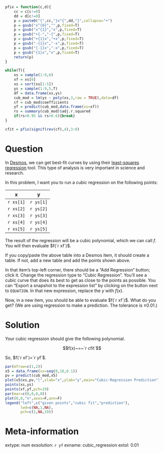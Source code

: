 ```r

pfix = function(c,d){
    cc = c[c!=0]
    dd = d[c!=0]
    p = paste0("{",cc,"}x^{",dd,"}",collapse="+")
    p = gsub("x^{0}","",p,fixed=T)
    p = gsub("x^{1}","x",p,fixed=T)
    p = gsub("+{-","-{",p,fixed=T)
    p = gsub("+{1}x","+x",p,fixed=T)
    p = gsub("-{1}x","-x",p,fixed=T)
    p = gsub("{-1}x","-x",p,fixed=T)
    p = gsub("{1}x","x",p,fixed=T)
    return(p)
}

while(T){
    xs = sample(1:9,6)
    xf = xs[6]
    xs = sort(xs[1:5])
    ys = sample(1:9,5,T)
    df = data.frame(xs,ys)
    cub_mod = lm(ys ~ poly(xs,3,raw = TRUE),data=df)
    cf = cub_mod$coefficients
    yf = predict(cub_mod,data.frame(xs=xf))
    rs = summary(cub_mod)$adj.r.squared
    if(rs<0.95 && rs>0.6){break}
}

cfit = pfix(signif(rev(cf),4),3:0)


```

Question
========

In [Desmos](https://www.desmos.com/calculator), we can get best-fit curves by using their [least-squares regression](https://en.wikipedia.org/wiki/Least_squares) tool. This type of analysis is very important in science and research.

In this problem, I want you to run a cubic regression on the following points:

| x | y |
|:---:|:---:|
| `r xs[1]` | `r ys[1]` |
| `r xs[2]` | `r ys[2]` |
| `r xs[3]` | `r ys[3]` |
| `r xs[4]` | `r ys[4]` |
| `r xs[5]` | `r ys[5]` |

The result of the regression will be a cubic polynomial, which we can call $f$. You will then evaluate $f(`r xf`)$.

If you copy/paste the above table into a Desmos item, it should create a table. If not, add a new table and add the points shown above.

In that item's top-left corner, there should be a "Add Regression" button; click it. Change the regression type to "Cubic Regression". You'll see a cubic curve that does its best to get as close to the points as possible. You can "Export a snapshot to the expression list" by clicking on the button next to `EQUATION`. In that new expression, replace the $y$ with $f(x)$.

Now, in a new item, you should be able to evaluate $f(`r xf`)$. What do you get? (We are using regression to make a prediction. The tolerance is $\pm0.01$.)


Solution
========

Your cubic regression should give the following polynomial. 

$$f(x)~=~`r cfit`$$

So, $f(`r xf`)=`r yf`$.


```r
par(mfrow=c(1,2))
x5 = data.frame(xs=seq(0,10,0.1))
pv = predict(cub_mod,x5)
plot(x5$xs,pv,"l",xlab="x",ylab="y",main="Cubic-Regression Prediction")
points(xs,ys)
points(xf,yf,pch=19)
par(mar=c(0,0,0,0))
plot(0,0,"n",axes=F,ann=F)
legend("left",c("given points","cubic fit","prediction"),
       lwd=c(NA,1,NA),
       pch=c(1,NA,19))
```



Meta-information
============
extype: num
exsolution: `r yf`
exname: cubic_regression
extol: 0.01